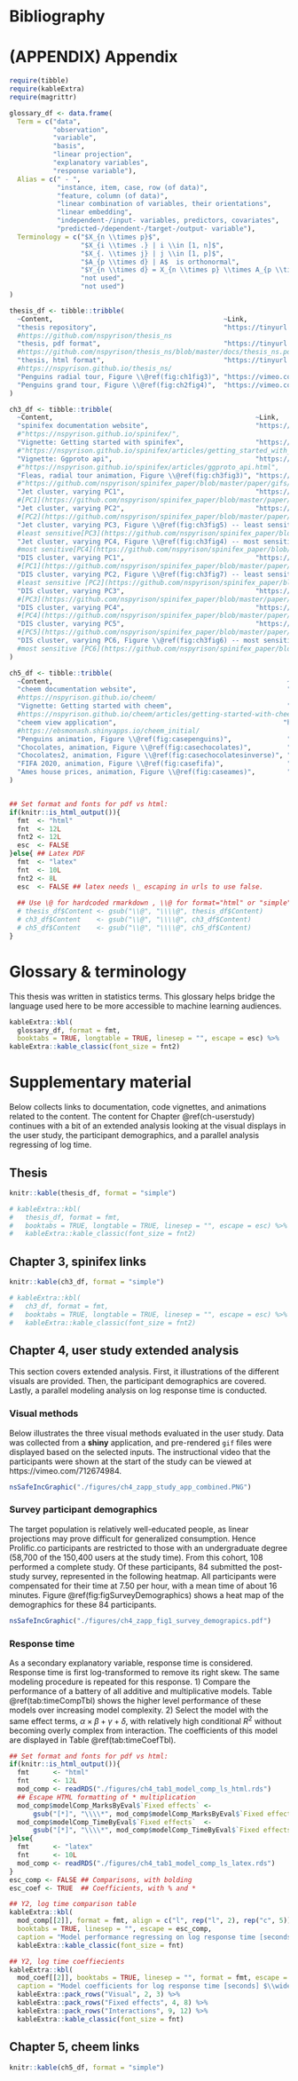<!-- Print bib before appendix -->
# Bibliography {-}

<div id="refs"></div>


<!-- ELSE use this at end to print html bib -->
<!-- `r if (knitr::is_html_output()) '# Bibliography {-}'` -->


# (APPENDIX) Appendix {-#ch-appendix}
<!-- # Appendix {#ch-appendix} -->

<!-- Does something for LaTeX output -->
\appendix


<!-- !!!LATEX TABLES WILL NOT WORK IN HTML, need to use kbl... -->
```r
require(tibble)
require(kableExtra)
require(magrittr)

glossary_df <- data.frame(
  Term = c("data",
           "observation",
           "variable",
           "basis",
           "linear projection",
           "explanatory variables",
           "response variable"),
  Alias = c(" - ",
            "instance, item, case, row (of data)",
            "feature, column (of data)",
            "linear combination of variables, their orientations",
            "linear embedding",
            "independent-/input- variables, predictors, covariates",
            "predicted-/dependent-/target-/output- variable"),
  Terminology = c("$X_{n \\times p}$",
                  "$X_{i \\times .} | i \\in [1, n]$",
                  "$X_{. \\times j} | j \\in [1, p]$",
                  "$A_{p \\times d} | A$  is orthonormal",
                  "$Y_{n \\times d} = X_{n \\times p} \\times A_{p \\times d}$",
                  "not used",
                  "not used")
)

thesis_df <- tibble::tribble(
  ~Content,                                           ~Link,
  "thesis repository",                                "https://tinyurl.com/bddbs6sr", 
  #https://github.com/nspyrison/thesis_ns
  "thesis, pdf format",                               "https://tinyurl.com/5c54s7bf",
  #https://github.com/nspyrison/thesis_ns/blob/master/docs/thesis_ns.pdf
  "thesis, html format",                              "https://tinyurl.com/2p8m92bs",
  #https://nspyrison.github.io/thesis_ns/
  "Penguins radial tour, Figure \\@ref(fig:ch1fig3)", "https://vimeo.com/676723431",
  "Penguins grand tour, Figure \\@ref(fig:ch2fig4)",  "https://vimeo.com/676723441",
)

ch3_df <- tibble::tribble(
  ~Content,                                                   ~Link,
  "spinifex documentation website",                           "https://tinyurl.com/2p82e782",
  #"https://nspyrison.github.io/spinifex/",
  "Vignette: Getting started with spinifex",                  "https://tinyurl.com/2p98cfwh", 
  #"https://nspyrison.github.io/spinifex/articles/getting_started_with_spinifex.html",
  "Vignette: Ggproto api",                                    "https://tinyurl.com/2p8m6cmc",
  #"https://nspyrison.github.io/spinifex/articles/ggproto_api.html",
  "Fleas, radial tour animation, Figure \\@ref(fig:ch3fig3)", "https://tinyurl.com/3t6w7psf",
  #"https://github.com/nspyrison/spinifex_paper/blob/master/paper/gifs/flea_radialtour_mvar5.gif"
  "Jet cluster, varying PC1",                                 "https://tinyurl.com/ye252yxb",
  #[PC1](https://github.com/nspyrison/spinifex_paper/blob/master/paper/gifs/jetcluster_manualtour_pc1.gif),
  "Jet cluster, varying PC2",                                 "https://tinyurl.com/ye252yxb",
  #[PC2](https://github.com/nspyrison/spinifex_paper/blob/master/paper/gifs/jetcluster_manualtour_pc2.gif),
  "Jet cluster, varying PC3, Figure \\@ref(fig:ch3fig5) -- least sensitive", "https://tinyurl.com/4wv3j92k",
  #least sensitive[PC3](https://github.com/nspyrison/spinifex_paper/blob/master/paper/gifs/jetcluster_manualtour_pc3.gif)
  "Jet cluster, varying PC4, Figure \\@ref(fig:ch3fig4) -- most sensitive",  "https://tinyurl.com/yckwdb5s",
  #most senitive[PC4](https://github.com/nspyrison/spinifex_paper/blob/master/paper/gifs/jetcluster_manualtour_pc4.gif)
  "DIS cluster, varying PC1",                                 "https://tinyurl.com/2wz377vh",
  #[PC1](https://github.com/nspyrison/spinifex_paper/blob/master/paper/gifs/discluster_manualtour_pc1.gif), 
  "DIS cluster, varying PC2, Figure \\@ref(fig:ch3fig7) -- least sensitive", "https://tinyurl.com/2hrxfdje",
  #least sensitive [PC2](https://github.com/nspyrison/spinifex_paper/blob/master/paper/gifs/discluster_manualtour_pc2.gif),
  "DIS cluster, varying PC3",                                 "https://tinyurl.com/ms683n2e",
  #[PC3](https://github.com/nspyrison/spinifex_paper/blob/master/paper/gifs/discluster_manualtour_pc3.gif),
  "DIS cluster, varying PC4",                                 "https://tinyurl.com/yhm244f7",
  #[PC4](https://github.com/nspyrison/spinifex_paper/blob/master/paper/gifs/discluster_manualtour_pc4.gif),
  "DIS cluster, varying PC5",                                 "https://tinyurl.com/4p5n3s77",
  #[PC5](https://github.com/nspyrison/spinifex_paper/blob/master/paper/gifs/discluster_manualtour_pc5.gif), 
  "DIS cluster, varying PC6, Figure \\@ref(fig:ch3fig6) -- most sensitive",  "https://tinyurl.com/mvcn2a8v",
  #most sensitive [PC6](https://github.com/nspyrison/spinifex_paper/blob/master/paper/gifs/discluster_manualtour_pc6.gif).
)

ch5_df <- tibble::tribble(
  ~Content,                                                           ~Link,
  "cheem documentation website",                                      "https://tinyurl.com/4avspber",
  #https://nspyrison.github.io/cheem/
  "Vignette: Getting started with cheem",                             "https://tinyurl.com/2p85sm4c",
  #https://nspyrison.github.io/cheem/articles/getting-started-with-cheem.html
  "cheem view application",                                          "https://tinyurl.com/2hubrts7",
  #https://ebsmonash.shinyapps.io/cheem_initial/
  "Penguins animation, Figure \\@ref(fig:casepenguins)",              "https://vimeo.com/666431172",
  "Chocolates, animation, Figure \\@ref(fig:casechocolates)",         "https://vimeo.com/666431143",
  "Chocolates2, animation, Figure \\@ref(fig:casechocolatesinverse)", "https://vimeo.com/666431148",
  "FIFA 2020, animation, Figure \\@ref(fig:casefifa)",                "https://vimeo.com/666431163",
  "Ames house prices, animation, Figure \\@ref(fig:caseames)",        "https://vimeo.com/666431134",
)


## Set format and fonts for pdf vs html:
if(knitr::is_html_output()){
  fmt  <- "html"
  fnt  <- 12L
  fnt2 <- 12L
  esc  <- FALSE
}else{ ## Latex PDF
  fmt  <- "latex"
  fnt  <- 10L
  fnt2 <- 8L
  esc  <- FALSE ## latex needs \_ escaping in urls to use false.
  
  ## Use \@ for hardcoded rmarkdown , \\@ for format="html" or "simple" (html or pdf), and \\\\@ with format = "latex"
  # thesis_df$Content <- gsub("\\@", "\\\\@", thesis_df$Content)
  # ch3_df$Content    <- gsub("\\@", "\\\\@", ch3_df$Content)
  # ch5_df$Content    <- gsub("\\@", "\\\\@", ch5_df$Content)
}
```

# Glossary & terminology {#sec-glossary}

This thesis was written in statistics terms. This glossary helps bridge the language used here to be more accessible to machine learning audiences.


```r
kableExtra::kbl(
  glossary_df, format = fmt,
  booktabs = TRUE, longtable = TRUE, linesep = "", escape = esc) %>%
kableExtra::kable_classic(font_size = fnt2)
```


# Supplementary material

Below collects links to documentation, code vignettes, and animations related to the content. The content for Chapter \@ref(ch-userstudy) continues with a bit of an extended analysis looking at the visual displays in the user study, the participant demographics, and a parallel analysis regressing of log time.


## Thesis

```r
knitr::kable(thesis_df, format = "simple")

# kableExtra::kbl(
#   thesis_df, format = fmt,
#   booktabs = TRUE, longtable = TRUE, linesep = "", escape = esc) %>%
#   kableExtra::kable_classic(font_size = fnt2)
```


## Chapter 3, spinifex links

```r
knitr::kable(ch3_df, format = "simple")

# kableExtra::kbl(
#   ch3_df, format = fmt,
#   booktabs = TRUE, longtable = TRUE, linesep = "", escape = esc) %>%
#   kableExtra::kable_classic(font_size = fnt2)
```


## Chapter 4, user study extended analysis {#sec:extanalysis}

<!-- segue to extended analysis -->
This section covers extended analysis. First, it illustrations of the different visuals are provided. Then, the participant demographics are covered. Lastly, a parallel modeling analysis on log response time is conducted.


### Visual methods

Below illustrates the three visual methods evaluated in the user study. Data was collected from a __shiny__ application, and pre-rendered `gif` files were displayed based on the selected inputs. The instructional video that the participants were shown at the start of the study can be viewed at https://vimeo.com/712674984.

```r
nsSafeIncGraphic("./figures/ch4_zapp_study_app_combined.PNG")
```

### Survey participant demographics {#sec:demographics}

The target population is relatively well-educated people, as linear projections may prove difficult for generalized consumption. Hence Prolific.co participants are restricted to those with an undergraduate degree (58,700 of the 150,400 users at the study time). From this cohort, 108 performed a complete study. Of these participants, 84 submitted the post-study survey, represented in the following heatmap. All participants were compensated for their time at \pounds 7.50 per hour, with a mean time of about 16 minutes. Figure \@ref(fig:figSurveyDemographics) shows a heat map of the demographics for these 84 participants.

```r
nsSafeIncGraphic("./figures/ch4_zapp_fig1_survey_demograpics.pdf")
```


### Response time {#sec:responsetime}

<!-- Time as secondary interest, Y2 -->
As a secondary explanatory variable, response time is considered. Response time is first log-transformed to remove its right skew. The same modeling procedure is repeated for this response. 1) Compare the performance of a battery of all additive and multiplicative models. Table \@ref(tab:timeCompTbl) shows the higher level performance of these models over increasing model complexity. 2) Select the model with the same effect terms, $\alpha \times \beta + \gamma + \delta$, with relatively high conditional $R^2$ without becoming overly complex from interaction. The coefficients of this model are displayed in Table \@ref(tab:timeCoefTbl).

<!-- Y2 model comparisons, continue to use ABcd -->
```r
## Set format and fonts for pdf vs html:
if(knitr::is_html_output()){
  fmt      <- "html"
  fnt      <- 12L
  mod_comp <- readRDS("./figures/ch4_tab1_model_comp_ls_html.rds")
  ## Escape HTML formatting of * multiplication
  mod_comp$modelComp_MarksByEval$`Fixed effects` <-
      gsub("[*]", "\\\\*", mod_comp$modelComp_MarksByEval$`Fixed effects`)
  mod_comp$modelComp_TimeByEval$`Fixed effects`  <-
      gsub("[*]", "\\\\*", mod_comp$modelComp_TimeByEval$`Fixed effects`)
}else{
  fmt      <- "latex"
  fnt      <- 10L
  mod_comp <- readRDS("./figures/ch4_tab1_model_comp_ls_latex.rds")
}
esc_comp <- FALSE ## Comparisons, with bolding 
esc_coef <- TRUE  ## Coefficients, with % and *

## Y2, log time comparison table
kableExtra::kbl(
  mod_comp[[2]], format = fmt, align = c("l", rep("l", 2), rep("c", 5)),
  booktabs = TRUE, linesep = "", escape = esc_comp,
  caption = "Model performance regressing on log response time [seconds], $\\widehat{Y_2}$ random effect models. Conditional $R^2$ includes the random effects, while marginal does not. The model $\\alpha \\times \\beta + \\gamma + \\delta$ model is selected to examine further as it has relatively high marginal $R^2$ while having much less complexity than the complete interaction model.") %>%
  kableExtra::kable_classic(font_size = fnt)
```

```r
## Y2, log time coeffiecients
kableExtra::kbl(
  mod_coef[[2]], booktabs = TRUE, linesep = "", format = fmt, escape = esc_coef,
  caption = "Model coefficients for log response time [seconds] $\\widehat{Y_2} = \\alpha \\times \\beta + \\gamma + \\delta$, with factor = pca, location = 0/100\\%, shape = EEE, and dim = 4 held as baselines. Location = 50/50\\% is the fixed term with the most substantial evidence and takes less time. In contrast, the interaction term location = 50/50\\%:shape = EEV has the most evidence and takes much longer on average.") %>%
  kableExtra::pack_rows("Visual", 2, 3) %>%
  kableExtra::pack_rows("Fixed effects", 4, 8) %>%
  kableExtra::pack_rows("Interactions", 9, 12) %>%
  kableExtra::kable_classic(font_size = fnt)
```


## Chapter 5, cheem links

```r
knitr::kable(ch5_df, format = "simple")
```


<!-- ===== Removed, random effect range analysis ======= -->
<!-- #### Random effect ranges {-} -->

<!-- <!-- Random effect terms specify source of the error -->
<!-- The random effect terms further clarify the source of the error. Below is a comparison the effect ranges attributed to the participant and to the simulations next to their marginal effect on the response, a sort of upper bound of the error they could explain. This was performed for the models regressing accuracy and then log response time. -->

<!-- <!-- Random effects vs Mean Mark CI by participant and sim -->
<!-- The residual plots have no noticeable nonlinear trends and contain striped patterns as an artifact from regressing on discrete variables. Figure \@ref(fig:figEffectRange) illustrates (T) the effect size of the random terms participant and simulation, or more accurately, the 95\% CI from Gelman simulation of their posterior distribution. The effect size of the participant is much larger than simulation. The most extreme participants are statistically significant at $\alpha = .95$, while none of the simulation effects significantly deviate from the null of having no effect size on the marks. In comparison, (B) 95\% confidence intervals participation and simulation mean accuracy, respectively. -->

<!-- Residual plots have no noticeable nonlinear trends and contain striped patterns as an artifact from regressing on discrete variables. Figure \@ref(fig:figEffectRange) illustrates (T) the effect size of the random terms participant and simulation, or more accurately, the 95\% CI from Gelman simulation of their posterior distribution. The effect size of the participant is much larger than simulation. The most extreme participants are statistically significant at $\alpha = .95$, while none of the simulation effects significantly deviate from the null of having no effect size on the marks. In comparison, (B) 95\% confidence intervals participation and simulation mean accuracy, respectively. -->

<!-- ```{r figEffectRange, out.width="100%", fig.show="asis", fig.cap="Accuracy model: (T) Estimated effect ranges of the random effect terms participant and data simulation of the accuracy model, $\\widehat{Y_1} = \\alpha \\times \\beta + \\gamma + \\delta$. Confidence intervals are created with Gelman simulation on the effect posterior distributions. The effect size of the participant is relatively large, with several significant extrema. None of the simulations deviate significantly. (B) The ordered distributions of the CI of mean marks follow the same general pattern and give the additional context of how much variation is in the data, an upper limit to the effect range. The effect ranges capture about two-thirds of the range of the data without the model. All intervals for $\\alpha = .95$ confidence."} -->
<!-- nsSafeIncGraphic("./figures/ch4_zapp_fig2_effect_range.pdf") -->
<!-- ``` -->

<!-- Similarly, figure \@ref(fig:figTeffectRange) shows the Gelman simulations and marginal effects of the simulation and participants for the model with the same terms regressing on log response time. -->

<!-- ```{r figTeffectRange, out.width="100%", fig.show="asis", fig.cap = "Log response time model: (T) The effect ranges of Gelman resimulation on posterior distributions for the time model, $\\widehat{Y_2} = \\alpha \\times \\beta + \\gamma + \\delta$. These show the magnitude and distributions of particular participants and simulations. Simulation has a relatively small effect on response time. (B) Confidence intervals for mean log time by participant and simulation. The marginal density shows that the response times are left-skewed after log transformation. Interpreting back to linear time there is quite the spread of response times: $e^{1} = 2.7$, $e^{2.75} = 15.6$, $e^{3.75} = 42.5$ seconds. Of the simulations on the right, the bottom has a large variation in response time, relative to the effect ranges which means that the variation is explained in the terms of the model and not by the simulation itself."} -->
<!-- nsSafeIncGraphic("./figures/ch4_zapp_fig3_T_effect_range.pdf") -->
<!-- ``` -->


<!-- ## Accompanying radial tour application {#sec:spinifex} -->

<!-- An accompanying application illustrates the radial tour. The __R__ package, __spinifex__, [@spyrison_spinifex_2020] is an open-source and now contains a __shiny__ [@chang_shiny_2021] application allowing users to apply various preprocessing tasks and interactively explore their data via interactive radial tour. Example datasets are provided with the ability to upload data. The `html` widget produced is a more interactive variant relative to the one used in the user study. Screen captures and more details are provided in the appendix. Run the following __R__ code will run the application locally. -->

<!-- ```{r getting_started, eval=FALSE, echo=TRUE} -->
<!-- install.packages("spinifex", dependencies = TRUE) -->
<!-- spinifex::run_app() -->
<!-- ``` -->

<!-- ```{r radialTourAppPg1, out.width="100%", fig.show="asis", fig.cap = "Process data tab, interactively loads or select data, check which variables to project, and optionally scale columns by standard deviation."} -->
<!-- nsSafeIncGraphic("./figures/ch4_zapp_fig4_app_pg1.PNG") -->
<!-- ``` -->

<!-- In the initial tab, Figure \@ref(fig:radialTourAppPg1), users upload their own (.csv, .rds, or .rda) data or select from predefined data sets. The numeric columns appear as a list of variables to include in the projection. Below that, a line displays whether or not missing rows were removed. Scaling by standard deviation is included by default, as this is a common transformation used to explore linear projections of spaces. Summaries of the raw data and processed numeric data are displayed to illustrate how the data was read and its transformation. -->

<!-- ```{r radialTourAppPg2, out.width="100%", fig.show="asis", fig.cap = "Radial tour tab, interactively create radial tours, changing the manipulation variable, color, or shape of the resulting manual tour. Here, the palmer penguins data is being explored, bill length was selected to manipulate as it is the only variable separating the green cluster from the orange. By mapping shape to island of observation, the green species can be noted to live on all three islands, while the other species live on only one island."} -->
<!-- nsSafeIncGraphic("./figures/ch4_zapp_fig5_app_pg2.PNG") -->
<!-- ``` -->

<!-- The second tab, Figure \@ref(fig:radialTourAppPg2) contains interaction for selecting the manipulation variable, and non-numeric columns can be used to change the color and shape of the data points in the projection. The radial tour is created in real-time, animated as an interactive __plotly__ `html` widget. The application offers users a fast, intuitive introduction elucidating what the radial tour does and some of the features offered. -->






<!-- ===== OLD notes about tours, index, interpolation, and applications =====
### Tour taxonomy; path generation {#sec:path_generation}

A fundamental aspect of tours is the path of rotation. There are four primary distinctions of tour path generation [@buja_computational_2005]: random choice, data-driven, precomputed choice, and manual control.

* Random choice, *grand tour*, constrained random walks $p$-space. Paths are constrained for changes in direction small enough to maintain continuity and aid in user comprehension
    + torus-surface [@asimov_grand_1985]
    + at-random [@asimov_grand_1985]
    + random-walk [@asimov_grand_1985]
    + *local tour* [@wickham_tourr_2011], a sort of grand tour on a leash, such that it goes to a nearby random projection before returning to the original position and iterating to a new nearby projection.
* _guided tour_, optimizes an objective function/index of the projection using projection pursuit (PP) [@hurley_analyzing_1990], including the following implemented indexes:
    + holes [@cook_projection_1993] - moves points away from the center.
    + cmass [@cook_projection_1993] - moves points toward the center.
    + lda [@lee_projection_2005] - linear discriminant analysis, seeks a projection where 2 or more classes are most separated.
    + pda [@lee_projection_2010] - penalized discriminant analysis for use in highly correlated variables when classification is needed.
    + convex [@laa_using_2019] - the ratio of the area of convex and alpha hulls.
    + skinny [@laa_using_2019] - the ratio of the perimeter distance to the area of the alpha hull.
    + stringy [@laa_using_2019] - based on the minimum spanning tree (MST), the diameter of the MST over the length of the MST.
    + dcor2D [@grimm_mbgraphic:_2017; @laa_using_2019] - distance correlation that finds linear and nonlinear dependencies between variables.
    + splines2D [@grimm_mbgraphic:_2017; @laa_using_2019] - measure of nonlinear dependence by fitting spline models.
    + other user-defined objective indices can be applied to the framework provided in the *tourr* package @wickham_tourr_2011.
    + Another data-drive tour is the *dependence tour*, a combination of $n$ independent 1D tours. A vector describes the axis each variable will be displayed on. for example $c(1, 1, 2, 2)$ is a 4- to 2D tour with the first 2 variables on the first axis, and the remaining on the second.
        - *correlation tour* [@buja_data_1987], a special case of the dependence tour, analogous to canonical correlation analysis.
* Precomputed choice, *planned tour*, in which the path has already been generated or defined.
    + *little tour* [@mcdonald_interactive_1982], where every permutation of variables is stepped through in order, analogous to brute-force or exhaustive search.
    + a saved path of any other tour, typically an array of basis targets to interpolate between.
* Manual control, *manual tour*, a constrained rotation on selected manipulation variable and magnitude [@cook_manual_1997]. Typically used to explore the local area after identifying an interesting feature, perhaps via guided tour.
    + radial, fix angle of contribution, change magnitude radially.
    + oblique, along an oblique path of a dragged cursor


### Interpolation

NOTE: Search 'Interpolator' in Wickham’s tourr paper
After target bases are identified, the frames in-between need to be filled in. There are several methods to do so:

* Geodesic - via Gram-Schmidt process
* Givens rotations
* Householder reflections
.

### Tour software

Tours have yet to be widely adopted, due in part, to the fact that print and static pdf output does not accommodate dynamic viewing. Conceptual abstraction and technically density have also hampered user growth. Due to low levels of adoption and the rapid advancement of technology support and maintenance of such implementations give them a particularly short life span. Despite the small user base, there have been a fair number of tour implementations, including:
<!-- See Wickham’s thesis and C2 paper for partial lists. 

* spinifex [github.com/nspyrison/spinifex](https://github.com/nspyrison/spinifex) -- R package, all platforms.
* tourr [@wickham_tourr_2011] -- R package, all platforms.
* CyrstalVision [@wegman_visual_2003] -- for Windows.
* GGobi [@swayne_ggobi:_2003] -- for Linux and Windows.
* DAVIS [@huh_davis:_2002] -- Java based, with GUI.
* ORCA [@sutherland_orca:_2000] -- Extensible toolkit built in Java.
* VRGobi [@nelson_xgobi_1999] -- for use with the C2, tours in stereoscopic 3D displays.
* ExplorN [@carr_explorn:_1996] -- for SGI Unix.
* ExploRe [@hardle_xplore:_1995]
* XGobi [@swayne_xgobi:_1991] -- for Linux, Unix, and Windows (via emulation).
* XLispStat [@tierney_lisp-stat:_1990] -- for Unix and Windows.
* Explor4 [@carr_explor4:_1988] -- Four-dimensional data using stereo-ray glyphs.
* Prim-9 [@asimov_grand_1985;@fisherkeller_prim-9:_1974] -- on an internal operating system.
* liminal
* cheem
-->

